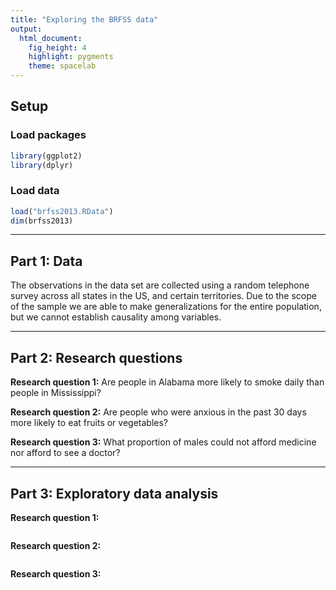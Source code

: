 ```yaml
---
title: "Exploring the BRFSS data"
output: 
  html_document: 
    fig_height: 4
    highlight: pygments
    theme: spacelab
---
```


## Setup

### Load packages

```r
library(ggplot2)
library(dplyr)
```

### Load data

```r
load("brfss2013.RData")
dim(brfss2013)
```



* * *

## Part 1: Data
The observations in the data set are collected using a random telephone survey across all states in the US, and certain territories. Due to the scope of the sample we are able to make generalizations for the entire population, but we cannot establish causality among variables.

* * *

## Part 2: Research questions

**Research question 1:** Are people in Alabama more likely to smoke daily than people in Mississippi?

**Research question 2:** Are people who were anxious in the past 30 days more likely to eat fruits or vegetables?

**Research question 3:** What proportion of males could not afford medicine nor afford to see a doctor?


* * *

## Part 3: Exploratory data analysis

**Research question 1:**

```r

```



**Research question 2:**

```r

```



**Research question 3:**

```r

```

